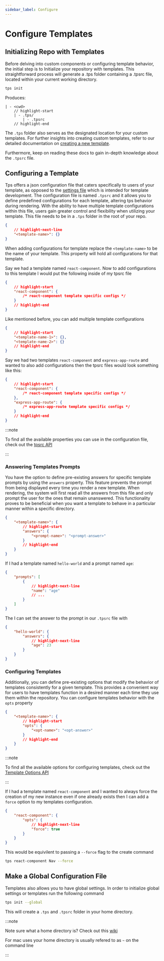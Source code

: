 ```yaml
---
sidebar_label: Configure
---
```



# Configure Templates

## Initializing Repo with Templates

Before delving into custom components or configuring template behavior, the
initial step is to Initialize your repository with templates. This
straightforward process will generate a .tps folder containing a .tpsrc file,
located within your current working directory.

```bash
tps init
```

Produces:

```text
| - <cwd>
	// highlight-start
	| - .tps/
		| - .tpsrc
	// highlight-end
```

The `.tps` folder also serves as the designated location for your custom
templates. For further insights into creating custom templates, refer to our
detailed documentation on [creating a new template](./create-new-template/).

Furthermore, keep on reading these docs to gain in-depth knowledge about the
`.tpsrc` file.

## Configuring a Template

Tps offers a json configuration file that caters specifically to users of your
template, as opposed to the [settings file](./create-new-template/settings)
which is intended for template development. The configuration file is named
`.tpsrc` and it allows you to define predefined configurations for each
template, altering tps behavior during rendering. With the ability to have
multiple template configurations within this file, users gain greater control
and flexibility when utilizing your template. This file needs to be in a `.tps`
folder in the root of your repo.

```json title=".tpsrc"
{
    // highlight-next-line
    "<template-name>": {}
}
```

When adding configurations for template replace the `<template-name>` to be the
name of your template. This property will hold all configurations for that
template.

<Example>

Say we had a template named `react-component`. Now to add configurations to this
template I would put the following inside of my tpsrc file

```json title=".tpsrc"
{
    // highlight-start
    "react-component": {
        /* react-component template specific configs */
    }
    // highlight-end
}
```

</Example>

Like mentioned before, you can add multiple template configurations

```json title=".tpsrc"
{
    // highlight-start
    "<template-name-1>": {},
    "<template-name-2>": {}
    // highlight-end
}
```

<Example>

Say we had two templates `react-component` and `express-app-route` and wanted to
also add configurations then the tpsrc files would look something like this:

```json title=".tpsrc"
{
    // highlight-start
    "react-component": {
        /* react-component template specific configs */
    },
    "express-app-route": {
        /* express-app-route template specific configs */
    }
    // highlight-end
}
```

</Example>

:::note

To find all the available properties you can use in the configuration file,
check out the [tpsrc API](../api/tpsrc)

:::

### Answering Templates Prompts

You have the option to define pre-existing answers for specific template prompts
by using the `answers` property. This feature prevents the prompt from being
displayed every time you render a new template. When rendering, the system will
first read all the answers from this file and only prompt the user for the ones
that remain unanswered. This functionality proves to be beneficial when you want
a template to behave in a particular manner within a specific directory.

```json title=".tpsrc"
{
    "<template-name>": {
        // highlight-start
        "answers": {
            "<prompt-name>": "<prompt-answer>"
        }
        // highlight-end
    }
}
```

<Example>

If I had a template named `hello-world` and a prompt named `age`:

```json title="settings.json"
{
    "prompts": [
        {
            // highlight-next-line
            "name": "age"
            // ...
        }
    ]
}
```

The I can set the answer to the prompt in our `.tpsrc` file with

```json title=".tpsrc"
{
    "hello-world": {
        "answers": {
            // highlight-next-line
            "age": 23
        }
    }
}
```

</Example>

### Configuring Templates

Additionally, you can define pre-existing options that modify the behavior of
templates consistently for a given template. This provides a convenient way for
users to have templates function in a desired manner each time they use them
within the repository. You can configure templates behavior with the `opts`
property

```json title=".tpsrc"
{
    "<template-name>": {
        // highlight-start
        "opts": {
            "<opt-name>": "<opt-answer>"
        }
        // highlight-end
    }
}
```

:::note

To find all the available options for configuring templates, check out the
[Template Options API](../api/template#options)

:::

<Example>

If I had a template named `react-component` and I wanted to always force the
creation of my new instance even if one already exists then I can add a `force`
option to my templates configuration.

```json title=".tpsrc"
{
    "react-component": {
        "opts": {
            // highlight-next-line
            "force": true
        }
    }
}
```

This would be equivilent to passing a `--force` flag to the create command

```bash
tps react-component Nav --force
```

</Example>

## Make a Global Configuration File

Templates also allows you to have global settings. In order to initialize global
settings or templates run the following command

```bash
tps init --global
```

This will create a `.tps` and `.tpsrc` folder in your home directory.

:::note

Note sure what a home directory is? Check out this
[wiki](https://en.wikipedia.org/wiki/Home_directory)

For mac uses your home directory is usually refered to as `~` on the command
line

:::
